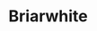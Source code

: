 
# Briarwhite

<ProjectDetails
  region="Crownlands"
  house=""
  type="Holdfast"
  status="Not Started"
  warp="/warp briarwhite"
  projectLead=""
  dateStarted="Invalid Date"
  dateCompleted="Invalid Date"
/>
